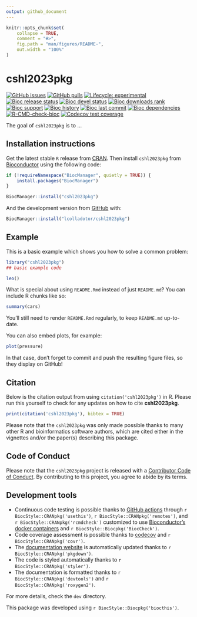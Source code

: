 ```yaml
---
output: github_document
---
```


<!-- README.md is generated from README.Rmd. Please edit that file -->

```r
knitr::opts_chunk$set(
    collapse = TRUE,
    comment = "#>",
    fig.path = "man/figures/README-",
    out.width = "100%"
)
```

# cshl2023pkg

<!-- badges: start -->
[![GitHub issues](https://img.shields.io/github/issues/lcolladotor/cshl2023pkg)](https://github.com/lcolladotor/cshl2023pkg/issues)
[![GitHub pulls](https://img.shields.io/github/issues-pr/lcolladotor/cshl2023pkg)](https://github.com/lcolladotor/cshl2023pkg/pulls)
[![Lifecycle: experimental](https://img.shields.io/badge/lifecycle-experimental-orange.svg)](https://lifecycle.r-lib.org/articles/stages.html#experimental)
[![Bioc release status](http://www.bioconductor.org/shields/build/release/bioc/cshl2023pkg.svg)](https://bioconductor.org/checkResults/release/bioc-LATEST/cshl2023pkg)
[![Bioc devel status](http://www.bioconductor.org/shields/build/devel/bioc/cshl2023pkg.svg)](https://bioconductor.org/checkResults/devel/bioc-LATEST/cshl2023pkg)
[![Bioc downloads rank](https://bioconductor.org/shields/downloads/release/cshl2023pkg.svg)](http://bioconductor.org/packages/stats/bioc/cshl2023pkg/)
[![Bioc support](https://bioconductor.org/shields/posts/cshl2023pkg.svg)](https://support.bioconductor.org/tag/cshl2023pkg)
[![Bioc history](https://bioconductor.org/shields/years-in-bioc/cshl2023pkg.svg)](https://bioconductor.org/packages/release/bioc/html/cshl2023pkg.html#since)
[![Bioc last commit](https://bioconductor.org/shields/lastcommit/devel/bioc/cshl2023pkg.svg)](http://bioconductor.org/checkResults/devel/bioc-LATEST/cshl2023pkg/)
[![Bioc dependencies](https://bioconductor.org/shields/dependencies/release/cshl2023pkg.svg)](https://bioconductor.org/packages/release/bioc/html/cshl2023pkg.html#since)
[![R-CMD-check-bioc](https://github.com/lcolladotor/cshl2023pkg/actions/workflows/R-CMD-check-bioc.yaml/badge.svg)](https://github.com/lcolladotor/cshl2023pkg/actions/workflows/R-CMD-check-bioc.yaml)
[![Codecov test coverage](https://codecov.io/gh/lcolladotor/cshl2023pkg/branch/devel/graph/badge.svg)](https://app.codecov.io/gh/lcolladotor/cshl2023pkg?branch=devel)
<!-- badges: end -->

The goal of `cshl2023pkg` is to ...

## Installation instructions

Get the latest stable `R` release from [CRAN](http://cran.r-project.org/). Then install `cshl2023pkg` from [Bioconductor](http://bioconductor.org/) using the following code:

```r
if (!requireNamespace("BiocManager", quietly = TRUE)) {
    install.packages("BiocManager")
}

BiocManager::install("cshl2023pkg")
```

And the development version from [GitHub](https://github.com/lcolladotor/cshl2023pkg) with:

```r
BiocManager::install("lcolladotor/cshl2023pkg")
```
## Example

This is a basic example which shows you how to solve a common problem:

```r
library("cshl2023pkg")
## basic example code

leo()
```

What is special about using `README.Rmd` instead of just `README.md`? You can include R chunks like so:

```r
summary(cars)
```

You'll still need to render `README.Rmd` regularly, to keep `README.md` up-to-date.

You can also embed plots, for example:

```r
plot(pressure)
```

In that case, don't forget to commit and push the resulting figure files, so they display on GitHub!

## Citation

Below is the citation output from using `citation('cshl2023pkg')` in R. Please
run this yourself to check for any updates on how to cite __cshl2023pkg__.

```r
print(citation('cshl2023pkg'), bibtex = TRUE)
```

Please note that the `cshl2023pkg` was only made possible thanks to many other R and bioinformatics software authors, which are cited either in the vignettes and/or the paper(s) describing this package.

## Code of Conduct

Please note that the `cshl2023pkg` project is released with a [Contributor Code of Conduct](http://bioconductor.org/about/code-of-conduct/). By contributing to this project, you agree to abide by its terms.

## Development tools

* Continuous code testing is possible thanks to [GitHub actions](https://www.tidyverse.org/blog/2020/04/usethis-1-6-0/)  through `r BiocStyle::CRANpkg('usethis')`, `r BiocStyle::CRANpkg('remotes')`, and `r BiocStyle::CRANpkg('rcmdcheck')` customized to use [Bioconductor's docker containers](https://www.bioconductor.org/help/docker/) and `r BiocStyle::Biocpkg('BiocCheck')`.
* Code coverage assessment is possible thanks to [codecov](https://codecov.io/gh) and `r BiocStyle::CRANpkg('covr')`.
* The [documentation website](http://lcolladotor.github.io/cshl2023pkg) is automatically updated thanks to `r BiocStyle::CRANpkg('pkgdown')`.
* The code is styled automatically thanks to `r BiocStyle::CRANpkg('styler')`.
* The documentation is formatted thanks to `r BiocStyle::CRANpkg('devtools')` and `r BiocStyle::CRANpkg('roxygen2')`.

For more details, check the `dev` directory.

This package was developed using `r BiocStyle::Biocpkg('biocthis')`.


